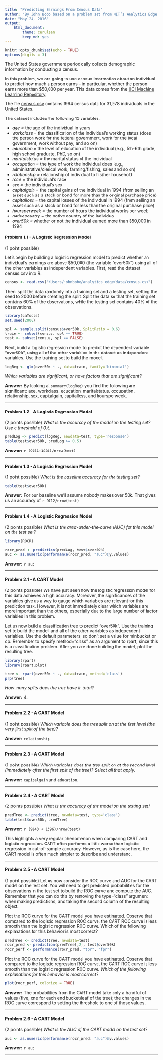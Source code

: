 ```yaml
---
title: "Predicting Earnings From Census Data"
author: "By John Bobo based on a problem set from MIT’s Analytics Edge MOOC"
date: "May 24, 2016"
output:
    html_document:
        theme: cerulean
        keep_md: yes
---
```


```r
knitr::opts_chunk$set(echo = TRUE)
options(digits = 3)
```
The United States government periodically collects demographic information by conducting a census.

In this problem, we are going to use census information about an individual to predict how much a person earns -- in particular, whether the person earns more than $50,000 per year. This data comes from the [UCI Machine Learning Repository](http://archive.ics.uci.edu/ml/datasets/Adult).

The file [census.csv](https://d37djvu3ytnwxt.cloudfront.net/asset-v1:MITx+15.071x_3+1T2016+type@asset+block/census.csv) contains 1994 census data for 31,978 individuals in the United States.

The dataset includes the following 13 variables:

- _age =_ the age of the individual in years
- _workclass =_ the classification of the individual's working status (does the person work for the federal government, work for the local government, work without pay, and so on)
- _education =_ the level of education of the individual (e.g., 5th-6th grade, high school graduate, PhD, so on)
- _maritalstatus =_ the marital status of the individual
- _occupation =_ the type of work the individual does (e.g., administrative/clerical work, farming/fishing, sales and so on)
- _relationship =_ relationship of individual to his/her household
- _race =_ the individual's race
- _sex =_ the individual's sex
- _capitalgain =_ the capital gains of the individual in 1994 (from selling an asset such as a stock or bond for more than the original purchase price)
- _capitalloss =_ the capital losses of the individual in 1994 (from selling an asset such as a stock or bond for less than the original purchase price)
- _hoursperweek =_ the number of hours the individual works per week
- _nativecountry =_ the native country of the individual
- _over50k =_ whether or not the individual earned more than $50,000 in 1994

#### Problem 1.1 - A Logistic Regression Model

(1 point possible)

Let's begin by building a logistic regression model to predict whether an individual's earnings are above $50,000 (the variable "over50k") using all of the other variables as independent variables. First, read the dataset census.csv into R.
```r
census <- read.csv("/Users/johnbobo/analytics_edge/data/census.csv")
```

Then, split the data randomly into a training set and a testing set, setting the seed to 2000 before creating the split. Split the data so that the training set contains 60% of the observations, while the testing set contains 40% of the observations.
```r
library(caTools)
set.seed(2000)

spl <- sample.split(census$over50k, SplitRatio = 0.6)
train <- subset(census, spl == TRUE)
test <- subset(census, spl == FALSE)
```

Next, build a logistic regression model to predict the dependent variable "over50k", using all of the other variables in the dataset as independent variables. Use the training set to build the model.
```r
logReg <- glm(over50k ~ ., data=train, family='binomial')
```

*Which variables are significant, or have factors that are significant?*  

**Answer:** By looking at `summary(logReg)` you find the following are significant:  age,   workclass,   education,   maritalstatus,   occupation,   relationship,  sex,  capitalgain,   capitalloss,   and hoursperweek. 

***

#### Problem 1.2 - A Logistic Regression Model

(2 points possible)
*What is the accuracy of the model on the testing set? Use a threshold of 0.5.*
```r
predLog <- predict(logReg, newdata=test, type='response')
table(test$over50k, predLog >= 0.5)
```
**Answer:** `r (9051+1888)/nrow(test)`

***

#### Problem 1.3 - A Logistic Regression Model

(1 point possible)
*What is the baseline accuracy for the testing set?*
```r
table(test$over50k)
```
**Answer:** For our baseline we'll assume nobody makes over 50k.  That gives us an accuracy of `r 9712/nrow(test)`

***

#### Problem 1.4 - A Logistic Regression Model

(2 points possible)
*What is the area-under-the-curve (AUC) for this model on the test set?*
```r
library(ROCR)

rocr_pred <- prediction(predLog, test$over50k)
auc <- as.numeric(performance(rocr_pred, "auc")@y.values)
```
**Answer:** `r auc`

***

#### Problem 2.1 - A CART Model

(2 points possible)
We have just seen how the logistic regression model for this data achieves a high accuracy. Moreover, the significances of the variables give us a way to gauge which variables are relevant for this prediction task. However, it is not immediately clear which variables are more important than the others, especially due to the large number of factor variables in this problem.

Let us now build a classification tree to predict "over50k". Use the training set to build the model, and all of the other variables as independent variables. Use the default parameters, so don't set a value for minbucket or cp. Remember to specify method="class" as an argument to rpart, since this is a classification problem. After you are done building the model, plot the resulting tree.
```r
library(rpart)
library(rpart.plot)

tree <- rpart(over50k ~ ., data=train, method='class')
prp(tree)
```

*How many splits does the tree have in total?*

**Answer:** 4.

***

#### Problem 2.2 - A CART Model

(1 point possible)
*Which variable does the tree split on at the first level (the very first split of the tree)?*  

**Answer:** `relationship`

***

#### Problem 2.3 - A CART Model

(1 point possible)
*Which variables does the tree split on at the second level (immediately after the first split of the tree)? Select all that apply.*  

**Answer:** `capitalgain` and `education`.

***

#### Problem 2.4 - A CART Model

(2 points possible)
*What is the accuracy of the model on the testing set?*
```r
predTree <- predict(tree, newdata=test, type='class')
table(test$over50k, predTree)
```
**Answer:** `r (9243 + 1596)/nrow(test)`

This highlights a very regular phenomenon when comparing CART and logistic regression. CART often performs a little worse than logistic regression in out-of-sample accuracy. However, as is the case here, the CART model is often much simpler to describe and understand.

***

#### Problem 2.5 - A CART Model

(1 point possible)
Let us now consider the ROC curve and AUC for the CART model on the test set. You will need to get predicted probabilities for the observations in the test set to build the ROC curve and compute the AUC. Remember that you can do this by removing the type="class" argument when making predictions, and taking the second column of the resulting object.

Plot the ROC curve for the CART model you have estimated. Observe that compared to the logistic regression ROC curve, the CART ROC curve is less smooth than the logistic regression ROC curve. Which of the following explanations for this behavior is most correct? 
```r
predTree <- predict(tree, newdata=test)
rocr_pred <- prediction(predTree[,2], test$over50k)
rocr_perf <- performance(rocr_pred, "tpr", "fpr")
```

Plot the ROC curve for the CART model you have estimated. Observe that compared to the logistic regression ROC curve, the CART ROC curve is less smooth than the logistic regression ROC curve. *Which of the following explanations for this behavior is most correct?*
```r
plot(rocr_perf, colorize = TRUE)
```

**Answer:**  The probabilities from the CART model take only a handful of values (five, one for each end bucket/leaf of the tree); the changes in the ROC curve correspond to setting the threshold to one of those values. 

***

#### Problem 2.6 - A CART Model

(2 points possible)
*What is the AUC of the CART model on the test set?*
```r
auc <- as.numeric(performance(rocr_pred, "auc")@y.values)
```
**Answer:** `r auc`

***

####
